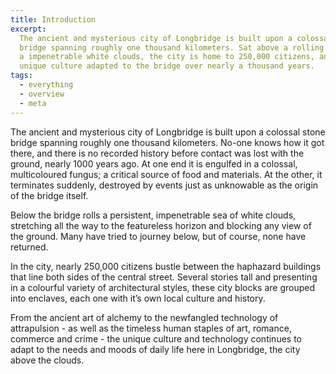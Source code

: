 ```yaml
---
title: Introduction
excerpt:
  The ancient and mysterious city of Longbridge is built upon a colossal stone
  bridge spanning roughly one thousand kilometers. Sat above a rolling sea of
  a impenetrable white clouds, the city is home to 250,000 citizens, and a
  unique culture adapted to the bridge over nearly a thousand years.
tags:
  - everything
  - overview
  - meta
---
```


The ancient and mysterious city of Longbridge is built upon a colossal stone
bridge spanning roughly one thousand kilometers. No-one knows how it got there,
and there is no recorded history before contact was lost with the ground,
nearly 1000 years ago. At one end it is engulfed in a colossal, multicoloured
fungus; a critical source of food and materials. At the other, it terminates
suddenly, destroyed by events just as unknowable as the origin of the bridge
itself.

Below the bridge rolls a persistent, impenetrable sea of white clouds,
stretching all the way to the featureless horizon and blocking any view of the
ground. Many have tried to journey below, but of course, none have returned.

In the city, nearly 250,000 citizens bustle between the haphazard buildings
that line both sides of the central street. Several stories tall and presenting
in a colourful variety of architectural styles, these city blocks are grouped
into enclaves, each one with it’s own local culture and history. 

From the ancient art of alchemy to the newfangled technology of attrapulsion -
as well as the timeless human staples of art, romance, commerce and crime - the
unique culture and technology continues to adapt to the needs and moods of
daily life here in Longbridge, the city above the clouds.
